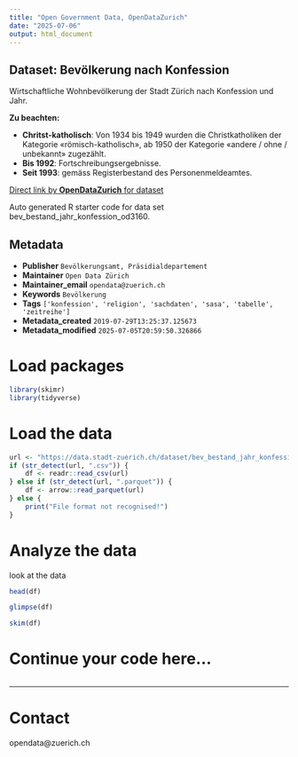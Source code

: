 ```yaml
---
title: "Open Government Data, OpenDataZurich"
date: "2025-07-06"
output: html_document
---
```


## Dataset: Bevölkerung nach Konfession


Wirtschaftliche Wohnbevölkerung der Stadt Zürich nach Konfession und Jahr.


**Zu beachten:**

 - **Chritst-katholisch**: Von 1934 bis 1949 wurden die Christkatholiken der Kategorie  «römisch-katholisch»,  ab 1950  der Kategorie «andere / ohne / unbekannt» zugezählt.
- **Bis 1992**: Fortschreibungsergebnisse.
- **Seit 1993**: gemäss Registerbestand des Personenmeldeamtes.
 

[]()



[Direct link by **OpenDataZurich** for dataset](https://data.stadt-zuerich.ch/dataset/bev_bestand_jahr_konfession_od3160)

Auto generated R starter code for data set bev_bestand_jahr_konfession_od3160.

## Metadata

- **Publisher** `Bevölkerungsamt, Präsidialdepartement`
- **Maintainer** `Open Data Zürich`
- **Maintainer_email** `opendata@zuerich.ch`
- **Keywords** `Bevölk­erung`
- **Tags** `['konfession', 'religion', 'sachdaten', 'sasa', 'tabelle', 'zeitreihe']`
- **Metadata_created** `2019-07-29T13:25:37.125673`
- **Metadata_modified** `2025-07-05T20:59:50.326866`


# Load packages

```r
library(skimr)
library(tidyverse)
```

# Load the data

```r
url <- "https://data.stadt-zuerich.ch/dataset/bev_bestand_jahr_konfession_od3160/download/BEV316OD3160.csv"
if (str_detect(url, ".csv")) {
    df <- readr::read_csv(url)
} else if (str_detect(url, ".parquet")) {
    df <- arrow::read_parquet(url)
} else {
    print("File format not recognised!")
}
```

# Analyze the data

look at the data
```r
head(df)
```

```r
glimpse(df)
```

```r
skim(df)
```

# Continue your code here...

```r

```

------------------------------------------------------------------------

# Contact

opendata@zuerich.ch
